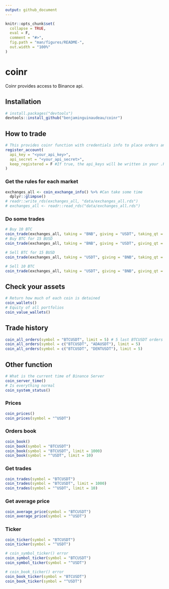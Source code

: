```yaml
---
output: github_document
---
```


<!-- README.md is generated from README.Rmd. Please edit that file -->

```r
knitr::opts_chunk$set(
  collapse = TRUE,
  eval = F,
  comment = "#>",
  fig.path = "man/figures/README-",
  out.width = "100%"
)
```

# coinr

<!-- badges: start -->
<!-- badges: end -->

Coinr provides access to Binance api.

## Installation

``` r
# install.packages("devtools")
devtools::install_github("benjaminguinaudeau/coinr")
```

## How to trade 

```r
# This provides coinr function with credentials info to place orders and retrieve order information
register_account(
  api_key = "<your_api_key>",
  api_secret = "<your_api_secret>", 
  keep_registered = F #If true, the api_keys will be written in your .Renviron and load at each new session
)
```

### Get the rules for each market

```r
exchanges_all <- coin_exchange_info() %>% #Can take some time
  dplyr::glimpse()
# readr::write_rds(exchanges_all, "data/exchanges_all.rds")
# exchanges_all <- readr::read_rds("data/exchanges_all.rds")
```


### Do some trades

```r
# Buy 10 BTC
coin_trade(exchanges_all, taking = "BNB", giving = "USDT", taking_qt = .1, test = T, verbose = T)
# Buy BTC for 15 BUSD
coin_trade(exchanges_all, taking = "BNB", giving = "USDT", giving_qt = 15, test = T, verbose = T)

# Sell BTC for 15 BUSD
coin_trade(exchanges_all, taking = "USDT", giving = "BNB", taking_qt = 15, test = T, verbose = T)

# Sell 10 BTC 
coin_trade(exchanges_all, taking = "USDT", giving = "BNB", giving_qt = .125, test = T, verbose = T)
```


## Check your assets

```r
# Return how much of each coin is detained
coin_wallets() 
# Equity of all portfolios
coin_value_wallets() 
```

## Trade history

```r
coin_all_orders(symbol = "BTCUSDT", limit = 5) # 5 last BTCUSDT orders
coin_all_orders(symbol = c("BTCUSDT", "ADAUSDT"), limit = 5)
coin_all_orders(symbol = c("BTCUSDT", "DENTUSDT"), limit = 5)
```


## Other function

```r
# What is the current time of Binance Server
coin_server_time()
# Is everything normal
coin_system_status()
```

### Prices

```r
coin_prices()
coin_prices(symbol = "^USDT")
```

### Orders book

```r
coin_book()
coin_book(symbol = "BTCUSDT")
coin_book(symbol = "BTCUSDT", limit = 1000)
coin_book(symbol = "^USDT", limit = 10)
```

### Get trades

```r
coin_trades(symbol = "BTCUSDT")
coin_trades(symbol = "BTCUSDT", limit = 1000)
coin_trades(symbol = "^USDT", limit = 10)
```
### Get average price

```r
coin_average_price(symbol = "BTCUSDT")
coin_average_price(symbol = "^USDT")
```

### Ticker

```r
coin_ticker(symbol = "BTCUSDT")
coin_ticker(symbol = "^USDT")

# coin_symbol_ticker() error
coin_symbol_ticker(symbol = "BTCUSDT")
coin_symbol_ticker(symbol = "^USDT")

# coin_book_ticker() error
coin_book_ticker(symbol = "BTCUSDT")
coin_book_ticker(symbol = "^USDT")
```
